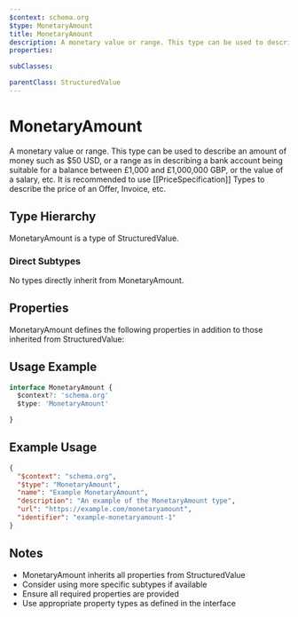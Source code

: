 ```yaml
---
$context: schema.org
$type: MonetaryAmount
title: MonetaryAmount
description: A monetary value or range. This type can be used to describe an amount of money such as $50 USD, or a range as in describing a bank account being suitable for a balance between £1,000 and £1,000,000 GBP, or the value of a salary, etc. It is recommended to use [[PriceSpecification]] Types to describe the price of an Offer, Invoice, etc.
properties:

subClasses:

parentClass: StructuredValue
---
```


# MonetaryAmount

A monetary value or range. This type can be used to describe an amount of money such as $50 USD, or a range as in describing a bank account being suitable for a balance between £1,000 and £1,000,000 GBP, or the value of a salary, etc. It is recommended to use [[PriceSpecification]] Types to describe the price of an Offer, Invoice, etc.

## Type Hierarchy

MonetaryAmount is a type of StructuredValue.

### Direct Subtypes

No types directly inherit from MonetaryAmount.

## Properties

MonetaryAmount defines the following properties in addition to those inherited from StructuredValue:



## Usage Example

```typescript
interface MonetaryAmount {
  $context?: 'schema.org'
  $type: 'MonetaryAmount'

}
```

## Example Usage

```json
{
  "$context": "schema.org",
  "$type": "MonetaryAmount",
  "name": "Example MonetaryAmount",
  "description": "An example of the MonetaryAmount type",
  "url": "https://example.com/monetaryamount",
  "identifier": "example-monetaryamount-1"
}
```

## Notes

- MonetaryAmount inherits all properties from StructuredValue
- Consider using more specific subtypes if available
- Ensure all required properties are provided
- Use appropriate property types as defined in the interface

